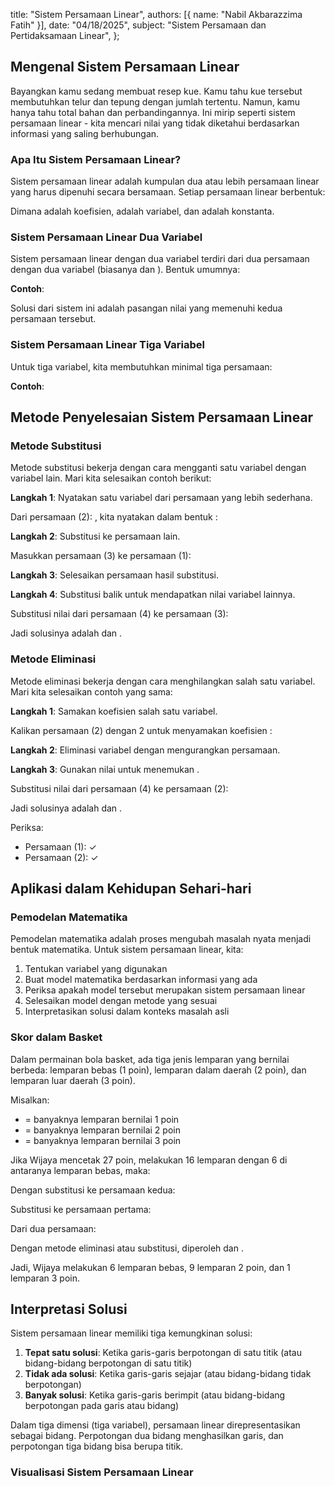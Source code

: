 
  title: "Sistem Persamaan Linear",
  authors: [{ name: "Nabil Akbarazzima Fatih" }],
  date: "04/18/2025",
  subject: "Sistem Persamaan dan Pertidaksamaan Linear",
};

## Mengenal Sistem Persamaan Linear

Bayangkan kamu sedang membuat resep kue. Kamu tahu kue tersebut membutuhkan telur dan tepung dengan jumlah tertentu. Namun, kamu hanya tahu total bahan dan perbandingannya. Ini mirip seperti sistem persamaan linear - kita mencari nilai yang tidak diketahui berdasarkan informasi yang saling berhubungan.

### Apa Itu Sistem Persamaan Linear?

Sistem persamaan linear adalah kumpulan dua atau lebih persamaan linear yang harus dipenuhi secara bersamaan. Setiap persamaan linear berbentuk:

<BlockMath math="a_1x_1 + a_2x_2 + ... + a_nx_n = b" />

Dimana <InlineMath math="a_1, a_2, ..., a_n" /> adalah koefisien, <InlineMath math="x_1, x_2, ..., x_n" /> adalah variabel, dan <InlineMath math="b" /> adalah konstanta.

### Sistem Persamaan Linear Dua Variabel

Sistem persamaan linear dengan dua variabel terdiri dari dua persamaan dengan dua variabel (biasanya <InlineMath math="x" /> dan <InlineMath math="y" />). Bentuk umumnya:

<BlockMath math="\begin{cases} a_1x + b_1y = c_1 \\ a_2x + b_2y = c_2 \end{cases}" />

**Contoh**:

<BlockMath math="\begin{cases} 2x + 3y = 21 \\ x + y = 10 \end{cases}" />

Solusi dari sistem ini adalah pasangan nilai <InlineMath math="(x,y)" /> yang memenuhi kedua persamaan tersebut.

### Sistem Persamaan Linear Tiga Variabel

Untuk tiga variabel, kita membutuhkan minimal tiga persamaan:

<BlockMath math="\begin{cases} a_1x + b_1y + c_1z = d_1 \\ a_2x + b_2y + c_2z = d_2 \\ a_3x + b_3y + c_3z = d_3 \end{cases}" />

**Contoh**:

<BlockMath math="\begin{cases} x + 2y + 3z = 27 \\ x + y + z = 16 \\ x = 6 \end{cases}" />

## Metode Penyelesaian Sistem Persamaan Linear

### Metode Substitusi

Metode substitusi bekerja dengan cara mengganti satu variabel dengan variabel lain. Mari kita selesaikan contoh berikut:

<BlockMath math="\begin{cases} 2x + 3y = 21 & \ldots (1) \\ x + y = 10 & \ldots (2) \end{cases}" />

**Langkah 1**: Nyatakan satu variabel dari persamaan yang lebih sederhana.

Dari persamaan (2): <InlineMath math="x + y = 10" />, kita nyatakan <InlineMath math="x" /> dalam bentuk <InlineMath math="y" />:

<BlockMath math="x = 10 - y \ldots (3)" />

**Langkah 2**: Substitusi ke persamaan lain.

Masukkan persamaan (3) ke persamaan (1):

<BlockMath math="2(10 - y) + 3y = 21" />

**Langkah 3**: Selesaikan persamaan hasil substitusi.

<div className="flex flex-col gap-4">
  <BlockMath math="20 - 2y + 3y = 21" />
  <BlockMath math="20 + y = 21" />
  <BlockMath math="y = 1 \ldots (4)" />
</div>

**Langkah 4**: Substitusi balik untuk mendapatkan nilai variabel lainnya.

Substitusi nilai <InlineMath math="y = 1" /> dari persamaan (4) ke persamaan (3):

<BlockMath math="x = 10 - y = 10 - 1 = 9" />

Jadi solusinya adalah <InlineMath math="x = 9" /> dan <InlineMath math="y = 1" />.

### Metode Eliminasi

Metode eliminasi bekerja dengan cara menghilangkan salah satu variabel. Mari kita selesaikan contoh yang sama:

<BlockMath math="\begin{cases} 2x + 3y = 21 & \ldots (1) \\ x + y = 10 & \ldots (2) \end{cases}" />

**Langkah 1**: Samakan koefisien salah satu variabel.

Kalikan persamaan (2) dengan 2 untuk menyamakan koefisien <InlineMath math="x" />:

<BlockMath math="\begin{cases} 2x + 3y = 21 & \ldots (1) \\ 2x + 2y = 20 & \ldots (3) \end{cases}" />

**Langkah 2**: Eliminasi variabel dengan mengurangkan persamaan.

<div className="flex flex-col gap-4">
  <BlockMath math="(1) - (3): (2x + 3y) - (2x + 2y) = 21 - 20" />
  <BlockMath math="y = 1 \ldots (4)" />
</div>

**Langkah 3**: Gunakan nilai <InlineMath math="y" /> untuk menemukan <InlineMath math="x" />.

Substitusi nilai <InlineMath math="y = 1" /> dari persamaan (4) ke persamaan (2):

<div className="flex flex-col gap-4">
  <BlockMath math="x + 1 = 10" />
  <BlockMath math="x = 9" />
</div>

Jadi solusinya adalah <InlineMath math="x = 9" /> dan <InlineMath math="y = 1" />.

Periksa:

- Persamaan (1): <InlineMath math="2(9) + 3(1) = 18 + 3 = 21" /> ✓
- Persamaan (2): <InlineMath math="9 + 1 = 10" /> ✓

## Aplikasi dalam Kehidupan Sehari-hari

### Pemodelan Matematika

Pemodelan matematika adalah proses mengubah masalah nyata menjadi bentuk matematika. Untuk sistem persamaan linear, kita:

1. Tentukan variabel yang digunakan
2. Buat model matematika berdasarkan informasi yang ada
3. Periksa apakah model tersebut merupakan sistem persamaan linear
4. Selesaikan model dengan metode yang sesuai
5. Interpretasikan solusi dalam konteks masalah asli

### Skor dalam Basket

Dalam permainan bola basket, ada tiga jenis lemparan yang bernilai berbeda: lemparan bebas (1 poin), lemparan dalam daerah (2 poin), dan lemparan luar daerah (3 poin).

Misalkan:

- <InlineMath math="a" /> = banyaknya lemparan bernilai 1 poin
- <InlineMath math="b" /> = banyaknya lemparan bernilai 2 poin
- <InlineMath math="c" /> = banyaknya lemparan bernilai 3 poin

Jika Wijaya mencetak 27 poin, melakukan 16 lemparan dengan 6 di antaranya lemparan bebas, maka:

<BlockMath math="\begin{cases} a + 2b + 3c = 27 & \text{(total nilai)} \\ a + b + c = 16 & \text{(total lemparan)} \\ a = 6 & \text{(lemparan bebas)} \end{cases}" />

Dengan substitusi <InlineMath math="a = 6" /> ke persamaan kedua:

<div className="flex flex-col gap-4">
  <BlockMath math="6 + b + c = 16" />
  <BlockMath math="b + c = 10" />
</div>

Substitusi ke persamaan pertama:

<div className="flex flex-col gap-4">
  <BlockMath math="6 + 2b + 3c = 27" />
  <BlockMath math="2b + 3c = 21" />
</div>

Dari dua persamaan:

<BlockMath math="\begin{cases} 2b + 3c = 21 \\ b + c = 10 \end{cases}" />

Dengan metode eliminasi atau substitusi, diperoleh <InlineMath math="b = 9" /> dan <InlineMath math="c = 1" />.

Jadi, Wijaya melakukan 6 lemparan bebas, 9 lemparan 2 poin, dan 1 lemparan 3 poin.

## Interpretasi Solusi

Sistem persamaan linear memiliki tiga kemungkinan solusi:

1. **Tepat satu solusi**: Ketika garis-garis berpotongan di satu titik (atau bidang-bidang berpotongan di satu titik)
2. **Tidak ada solusi**: Ketika garis-garis sejajar (atau bidang-bidang tidak berpotongan)
3. **Banyak solusi**: Ketika garis-garis berimpit (atau bidang-bidang berpotongan pada garis atau bidang)

Dalam tiga dimensi (tiga variabel), persamaan linear direpresentasikan sebagai bidang. Perpotongan dua bidang menghasilkan garis, dan perpotongan tiga bidang bisa berupa titik.

### Visualisasi Sistem Persamaan Linear

<div className="flex flex-col gap-4">
  <LinearSystem
    title="Sistem Persamaan Linear dengan Satu Solusi"
    description="Dua garis yang berpotongan di satu titik."
    data={[
      {
        points: [
          { x: -2, y: 8, z: 0 },
          { x: 3.5, y: 4.5, z: 0 },
          { x: 9, y: 1, z: 0 },
        ],
        labels: [{ text: "2x + 3y = 21", offset: [-1, -1, 0] }],
        color: "ORANGE",
      },
      {
        points: [
          { x: -5, y: 15, z: 0 },
          { x: 5, y: 5, z: 0 },
          { x: 15, y: -5, z: 0 },
        ],
        labels: [{ text: "x + y = 10", offset: [1, 1, 0] }],
        color: "PURPLE",
      },
    ]}
  />
  <LinearSystem
    title="Sistem Persamaan Linear Tanpa Solusi"
    description="Dua garis yang sejajar (tidak berpotongan)."
    data={[
      {
        points: [
          { x: -3, y: 1, z: 0 },
          { x: 0, y: 4, z: 0 },
          { x: 3, y: 7, z: 0 },
        ],
        labels: [{ text: "3x - 2y = -1", offset: [-2, 0, 0] }],
        color: "PINK",
      },
      {
        points: [
          { x: -2, y: -1, z: 0 },
          { x: 1, y: 2, z: 0 },
          { x: 4, y: 5, z: 0 },
        ],
        labels: [{ text: "6x - 4y = 2", offset: [2, 0, 0] }],
        color: "YELLOW",
      },
    ]}
  />
  <LinearSystem
    title="Sistem Persamaan Linear dengan Banyak Solusi"
    description="Dua garis yang berimpit (sama)."
    data={[
      {
        points: [
          { x: -2, y: 1, z: 0 },
          { x: 0, y: 0, z: 0 },
          { x: 2, y: -1, z: 0 },
        ],
        labels: [{ text: "2x + 3y = 1", offset: [-2, -1, 0] }],
        color: "VIOLET",
      },
      {
        points: [
          { x: -2, y: 1, z: 0 },
          { x: 0, y: 0, z: 0 },
          { x: 2, y: -1, z: 0 },
        ],
        labels: [{ text: "4x + 6y = 2", offset: [2, 1, 0] }],
        color: "CYAN",
      },
    ]}
    cameraPosition={[6, 4, 6]}
  />
</div>
